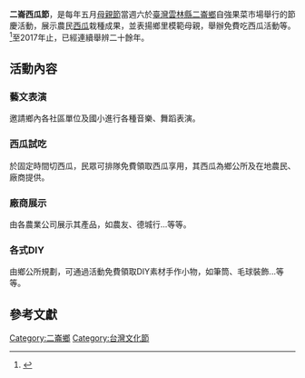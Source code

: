 '''二崙西瓜節'''，是每年五月[[母親節|母親節]]當週六於[[臺灣|臺灣]][[雲林縣|雲林縣]][[二崙鄉|二崙鄉]]自強果菜市場舉行的節慶活動，展示農民[[西瓜|西瓜]]栽種成果，並表揚鄉里模範母親，舉辦免費吃西瓜活動等。<ref>{{Cite web |url=http://www.ehlg.gov.tw/tour/Details.aspx?Parser=14,9,54,,,,48,7 |title=鄉內觀光景點：自強果菜市場-西瓜節，雲林縣二崙鄉公所全球資訊網 |accessdate=2017-05-14 |archive-date=2020-05-06 |archive-url=https://web.archive.org/web/20200506060936/http://www.ehlg.gov.tw/tour/Details.aspx?Parser=14,9,54,,,,48,7 |dead-url=no }}</ref>至2017年止，已經連續舉辨二十餘年。
==活動內容==
=== 藝文表演 ===
邀請鄉內各社區單位及國小進行各種音樂、舞蹈表演。
=== 西瓜試吃 ===
於固定時間切西瓜，民眾可排隊免費領取西瓜享用，其西瓜為鄉公所及在地農民、廠商提供。

=== 廠商展示 ===
由各農業公司展示其產品，如農友、德城行...等等。

=== 各式DIY ===
由鄉公所規劃，可通過活動免費領取DIY素材手作小物，如筆筒、毛球裝飾...等等。

==參考文獻==
{{reflist}}

[[Category:二崙鄉|Category:二崙鄉]]
[[Category:台灣文化節|Category:台灣文化節]]